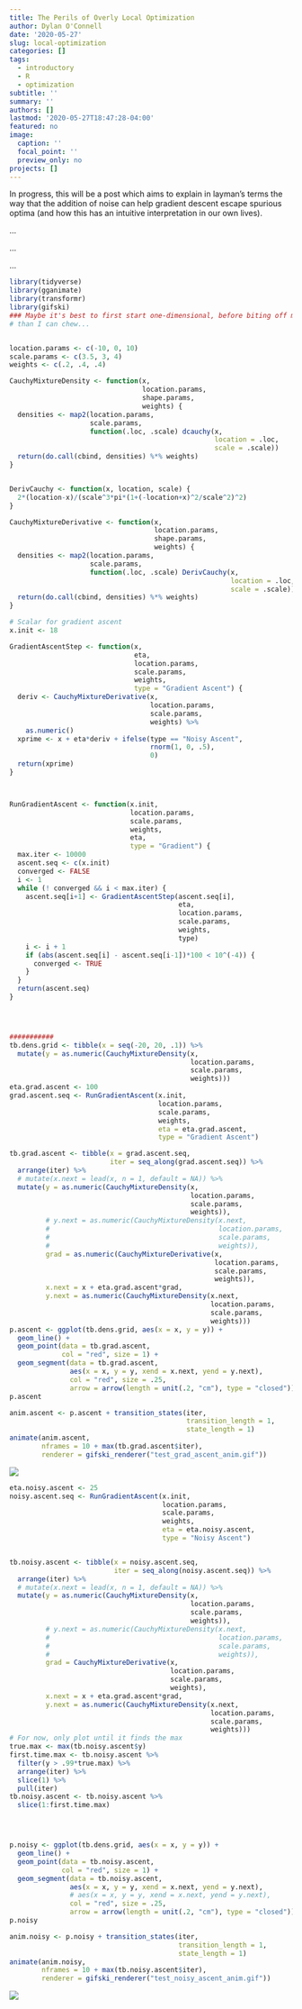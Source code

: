 ```yaml
---
title: The Perils of Overly Local Optimization
author: Dylan O'Connell
date: '2020-05-27'
slug: local-optimization
categories: []
tags:
  - introductory
  - R
  - optimization
subtitle: ''
summary: ''
authors: []
lastmod: '2020-05-27T18:47:28-04:00'
featured: no
image:
  caption: ''
  focal_point: ''
  preview_only: no
projects: []
---
```

In progress, this will be a post which aims to explain in layman's terms the way that the addition of noise can help gradient descent escape spurious optima (and how this has an intuitive interpretation in our own lives). 

...

...

...
```r
library(tidyverse)
library(gganimate)
library(transformr)
library(gifski)
### Maybe it's best to first start one-dimensional, before biting off more 
# than I can chew...


location.params <- c(-10, 0, 10)
scale.params <- c(3.5, 3, 4)
weights <- c(.2, .4, .4)

CauchyMixtureDensity <- function(x,
                                 location.params,
                                 shape.params,
                                 weights) {
  densities <- map2(location.params, 
                    scale.params, 
                    function(.loc, .scale) dcauchy(x,
                                                   location = .loc, 
                                                   scale = .scale)) 
  return(do.call(cbind, densities) %*% weights)
}


DerivCauchy <- function(x, location, scale) {
  2*(location-x)/(scale^3*pi*(1+(-location+x)^2/scale^2)^2)
}

CauchyMixtureDerivative <- function(x,
                                    location.params,
                                    shape.params,
                                    weights) {
  densities <- map2(location.params, 
                    scale.params, 
                    function(.loc, .scale) DerivCauchy(x,
                                                       location = .loc, 
                                                       scale = .scale)) 
  return(do.call(cbind, densities) %*% weights)
}

# Scalar for gradient ascent
x.init <- 18

GradientAscentStep <- function(x, 
                               eta, 
                               location.params, 
                               scale.params, 
                               weights,
                               type = "Gradient Ascent") {
  deriv <- CauchyMixtureDerivative(x, 
                                   location.params, 
                                   scale.params, 
                                   weights) %>% 
    as.numeric()
  xprime <- x + eta*deriv + ifelse(type == "Noisy Ascent", 
                                   rnorm(1, 0, .5), 
                                   0)
  return(xprime)
}



RunGradientAscent <- function(x.init, 
                              location.params,
                              scale.params,
                              weights,
                              eta,
                              type = "Gradient") {
  max.iter <- 10000
  ascent.seq <- c(x.init)
  converged <- FALSE
  i <- 1
  while (! converged && i < max.iter) {
    ascent.seq[i+1] <- GradientAscentStep(ascent.seq[i],
                                          eta,
                                          location.params,
                                          scale.params,
                                          weights,
                                          type)
    i <- i + 1
    if (abs(ascent.seq[i] - ascent.seq[i-1])*100 < 10^(-4)) {
      converged <- TRUE
    }
  }
  return(ascent.seq)
}




###########
tb.dens.grid <- tibble(x = seq(-20, 20, .1)) %>%
  mutate(y = as.numeric(CauchyMixtureDensity(x, 
                                             location.params, 
                                             scale.params, 
                                             weights)))
eta.grad.ascent <- 100
grad.ascent.seq <- RunGradientAscent(x.init, 
                                     location.params,
                                     scale.params,
                                     weights,
                                     eta = eta.grad.ascent, 
                                     type = "Gradient Ascent")

```


```r
tb.grad.ascent <- tibble(x = grad.ascent.seq,
                         iter = seq_along(grad.ascent.seq)) %>%
  arrange(iter) %>%
  # mutate(x.next = lead(x, n = 1, default = NA)) %>%
  mutate(y = as.numeric(CauchyMixtureDensity(x, 
                                             location.params, 
                                             scale.params, 
                                             weights)),
         # y.next = as.numeric(CauchyMixtureDensity(x.next, 
         #                                          location.params, 
         #                                          scale.params, 
         #                                          weights)),
         grad = as.numeric(CauchyMixtureDerivative(x, 
                                                   location.params, 
                                                   scale.params, 
                                                   weights)),
         x.next = x + eta.grad.ascent*grad,
         y.next = as.numeric(CauchyMixtureDensity(x.next, 
                                                  location.params, 
                                                  scale.params, 
                                                  weights)))
p.ascent <- ggplot(tb.dens.grid, aes(x = x, y = y)) + 
  geom_line() +
  geom_point(data = tb.grad.ascent, 
             col = "red", size = 1) +
  geom_segment(data = tb.grad.ascent,
               aes(x = x, y = y, xend = x.next, yend = y.next),
               col = "red", size = .25,
               arrow = arrow(length = unit(.2, "cm"), type = "closed"))  
p.ascent

anim.ascent <- p.ascent + transition_states(iter,
                                            transition_length = 1,
                                            state_length = 1)
animate(anim.ascent, 
        nframes = 10 + max(tb.grad.ascent$iter),
        renderer = gifski_renderer("test_grad_ascent_anim.gif"))
```
![](test_grad_ascent_anim.gif)


```r
eta.noisy.ascent <- 25
noisy.ascent.seq <- RunGradientAscent(x.init, 
                                      location.params,
                                      scale.params,
                                      weights,
                                      eta = eta.noisy.ascent, 
                                      type = "Noisy Ascent")


tb.noisy.ascent <- tibble(x = noisy.ascent.seq,
                          iter = seq_along(noisy.ascent.seq)) %>%
  arrange(iter) %>%
  # mutate(x.next = lead(x, n = 1, default = NA)) %>%
  mutate(y = as.numeric(CauchyMixtureDensity(x, 
                                             location.params, 
                                             scale.params, 
                                             weights)),
         # y.next = as.numeric(CauchyMixtureDensity(x.next, 
         #                                          location.params, 
         #                                          scale.params, 
         #                                          weights)),
         grad = CauchyMixtureDerivative(x, 
                                        location.params, 
                                        scale.params, 
                                        weights),
         x.next = x + eta.grad.ascent*grad,
         y.next = as.numeric(CauchyMixtureDensity(x.next, 
                                                  location.params, 
                                                  scale.params, 
                                                  weights)))
# For now, only plot until it finds the max
true.max <- max(tb.noisy.ascent$y)
first.time.max <- tb.noisy.ascent %>% 
  filter(y > .99*true.max) %>%
  arrange(iter) %>%
  slice(1) %>%
  pull(iter)
tb.noisy.ascent <- tb.noisy.ascent %>%
  slice(1:first.time.max)




p.noisy <- ggplot(tb.dens.grid, aes(x = x, y = y)) + 
  geom_line() +
  geom_point(data = tb.noisy.ascent, 
             col = "red", size = 1) +
  geom_segment(data = tb.noisy.ascent,
               aes(x = x, y = y, xend = x.next, yend = y.next),
               # aes(x = x, y = y, xend = x.next, yend = y.next),
               col = "red", size = .25,
               arrow = arrow(length = unit(.2, "cm"), type = "closed")) 
p.noisy

anim.noisy <- p.noisy + transition_states(iter,
                                          transition_length = 1,
                                          state_length = 1)
animate(anim.noisy, 
        nframes = 10 + max(tb.noisy.ascent$iter),
        renderer = gifski_renderer("test_noisy_ascent_anim.gif"))

```

![](test_noisy_ascent_anim.gif)

